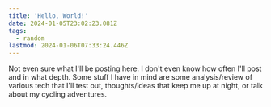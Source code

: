 ```yaml
---
title: 'Hello, World!'
date: 2024-01-05T23:02:23.081Z
tags:
  - random
lastmod: 2024-01-06T07:33:24.446Z
---
```


Not even sure what I'll be posting here. I don't even know how often I'll post and in what depth. Some stuff I have in mind are some analysis/review of various tech that I'll test out, thoughts/ideas that keep me up at night, or talk about my cycling adventures.
